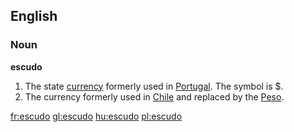 ==English==

===Noun===
{{wikipedia}}
'''escudo'''
# The state [[currency]] formerly used in [[Portugal]]. The symbol is $.
# The currency formerly used in [[Chile]] and replaced by the [[Peso]].

[[fr:escudo]]
[[gl:escudo]]
[[hu:escudo]]
[[pl:escudo]]